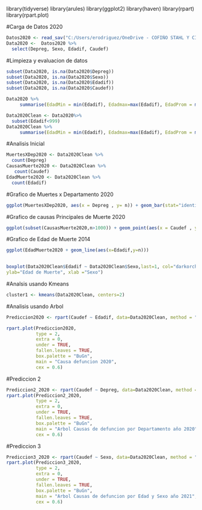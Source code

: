 library(tidyverse)
library(arules)
library(ggplot2)
library(haven)
library(rpart)
library(rpart.plot)

#Carga de Datos 2020

```r
Datos2020 <- read_sav("C:/Users/erodriguez/OneDrive - COFIÑO STAHL Y CIA, S.A/Documents/Personal Data/Maestira USAC/Cuarto Trimestre/Introduccion a la Mineria de Datos/Proyecto/20210930225530FopQpWf6BcBWj8taVS3Q3mRKxgDsvwPe.sav")
Data2020 <-  Datos2020 %>%
  select(Depreg, Sexo, Edadif, Caudef)
```
#Limpieza y evaluacion de datos

```r
subset(Data2020, is.na(Data2020$Depreg))
subset(Data2020, is.na(Data2020$Sexo))
subset(Data2020, is.na(Data2020$Edadif))
subset(Data2020, is.na(Data2020$Caudef))
```
```r
Data2020 %>%
     summarise(EdadMin = min(Edadif), Edadmax=max(Edadif), EdadProm = mean(Edadif))
```
```r
Data2020Clean <- Data2020%>%
  subset(Edadif<999)
Data2020Clean %>%
     summarise(EdadMin = min(Edadif), Edadmax=max(Edadif), EdadProm = mean(Edadif), EdadMedia = median(Edadif))
```

#Analisis Inicial
```r
MuertesXDep2020 <- Data2020Clean %>%
  count(Depreg)
CausasMuerte2020 <- Data2020Clean %>%
   count(Caudef)
EdadMuerte2020 <- Data2020Clean %>%
  count(Edadif)
```
#Grafico de Muertes x Departamento 2020

```r
ggplot(MuertesXDep2020, aes(x = Depreg , y= n)) + geom_bar(stat="identity", fill="red", alpha=.6, width=.4) + labs(x="Departamento",y= "Frecuencia") 
```
#Grafico de causas Principales de Muerte 2020

```r
ggplot(subset(CausasMuerte2020,n>1000)) + geom_point(aes(x = Caudef , y= n))
```
#Grafico de Edad de Muerte 2014

```r

ggplot(EdadMuerte2020 + geom_line(aes(x=Edadif,y=n)))
       
```


```r
boxplot(Data2020Clean$Edadif ~ Data2020Clean$Sexo,last=1, col="darkorchid1",
ylab="Edad de Muerte", xlab ="Sexo")
```
#Analsis usando Kmeans

```r
cluster1 <- kmeans(Data2020Clean, centers=2)
```
#Analisis usando Arbol

```r

Prediccion2020 <- rpart(Caudef ~ Edadif, data=Data2020Clean, method = "class")

rpart.plot(Prediccion2020,
           type = 2,
           extra = 0,  
           under = TRUE,  
           fallen.leaves = TRUE,  
           box.palette = "BuGn",  
           main = "Causa defuncion 2020",
           cex = 0.6)  

```

#Prediccion 2

```r



Prediccion2_2020 <- rpart(Caudef ~ Depreg, data=Data2020Clean, method = "class")
rpart.plot(Prediccion2_2020,
           type = 2,
           extra = 0,  
           under = TRUE,  
           fallen.leaves = TRUE,  
           box.palette = "BuGn",  
           main = "Arbol Causas de defuncion por Departamento año 2020",
           cex = 0.6)  
```
#Prediccion 3

```r
Prediccion3_2020 <- rpart(Caudef ~ Sexo, data=Data2020Clean, method = "class")
rpart.plot(Prediccion3_2020,
           type = 2,
           extra = 0,  
           under = TRUE,  
           fallen.leaves = TRUE,  
           box.palette = "BuGn",  
           main = "Arbol Causas de defuncion por Edad y Sexo año 2021",
           cex = 0.6)  
```

